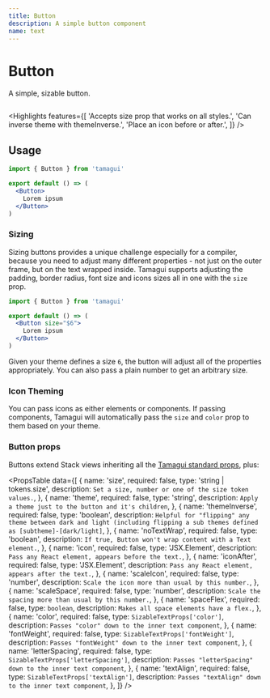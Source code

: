 ```yaml
---
title: Button
description: A simple button component
name: text
---
```


# Button

<Description>A simple, sizable button.</Description>

<HeroContainer demoMultiple>
  <ButtonDemo />
</HeroContainer>

```jsx hero template=Button

```

<Highlights
  features={[
    'Accepts size prop that works on all styles.',
    'Can inverse theme with themeInverse.',
    'Place an icon before or after.',
  ]}
/>

## Usage

```jsx
import { Button } from 'tamagui'

export default () => (
  <Button>
    Lorem ipsum
  </Button>
)
```

### Sizing

Sizing buttons provides a unique challenge especially for a compiler, because you need to adjust many different properties - not just on the outer frame, but on the text wrapped inside. Tamagui supports adjusting the padding, border radius, font size and icons sizes all in one with the `size` prop.

```jsx
import { Button } from 'tamagui'

export default () => (
  <Button size="$6">
    Lorem ipsum
  </Button>
)
```

Given your theme defines a size `6`, the button will adjust all of the properties appropriately. You can also pass a plain number to get an arbitrary size.

### Icon Theming

You can pass icons as either elements or components. If passing components, Tamagui will automatically pass the `size` and `color` prop to them based on your theme.

### Button props

Buttons extend Stack views inheriting all the [Tamagui standard props](/docs/intro/props), plus:

<PropsTable
  data={[
    {
      name: 'size',
      required: false,
      type: 'string | tokens.size',
      description: `Set a size, number or one of the size token values.`,
    },
    {
      name: 'theme',
      required: false,
      type: 'string',
      description: `Apply a theme just to the button and it's children`,
    },
    {
      name: 'themeInverse',
      required: false,
      type: 'boolean',
      description: `Helpful for "flipping" any theme between dark and light (including flipping a sub themes defined as [subtheme]-[dark/light]`,
    },
    {
      name: 'noTextWrap',
      required: false,
      type: 'boolean',
      description: `If true, Button won't wrap content with a Text element.`,
    },
    {
      name: 'icon',
      required: false,
      type: 'JSX.Element',
      description: `Pass any React element, appears before the text.`,
    },
    {
      name: 'iconAfter',
      required: false,
      type: 'JSX.Element',
      description: `Pass any React element, appears after the text.`,
    },
    {
      name: 'scaleIcon',
      required: false,
      type: 'number',
      description: `Scale the icon more than usual by this number.`,
    },
    {
      name: 'scaleSpace',
      required: false,
      type: 'number',
      description: `Scale the spacing more than usual by this number.`,
    },
    {
      name: 'spaceFlex',
      required: false,
      type: `boolean`,
      description: `Makes all space elements have a flex.`,
    },
    {
      name: 'color',
      required: false,
      type: `SizableTextProps['color']`,
      description: `Passes "color" down to the inner text component`,
    },
    {
      name: 'fontWeight',
      required: false,
      type: `SizableTextProps['fontWeight']`,
      description: `Passes "fontWeight" down to the inner text component`,
    },
    {
      name: 'letterSpacing',
      required: false,
      type: `SizableTextProps['letterSpacing']`,
      description: `Passes "letterSpacing" down to the inner text component`,
    },
    {
      name: 'textAlign',
      required: false,
      type: `SizableTextProps['textAlign']`,
      description: `Passes "textAlign" down to the inner text component`,
    },
  ]}
/>
